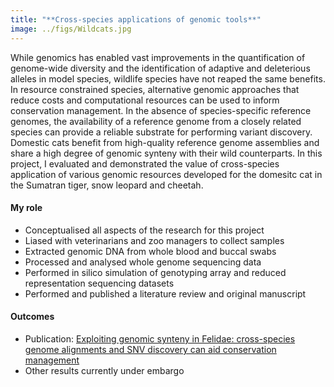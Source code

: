 ```yaml
---
title: "**Cross-species applications of genomic tools**"
image: ../figs/Wildcats.jpg
---
```


While genomics has enabled vast improvements in the quantification of genome-wide diversity and the identification of adaptive and deleterious alleles in model species, wildlife species have not reaped the same benefits. In resource constrained species, alternative genomic approaches that reduce costs and computational resources can be used to inform conservation management. In the absence of species-specific reference genomes, the availability of a reference genome from a closely related species can provide a reliable substrate for performing variant discovery. Domestic cats benefit from high-quality reference genome assemblies and share a high degree of genomic synteny with their wild counterparts. In this project, I evaluated and demonstrated the value of cross-species application of various genomic resources developed for the domesitc cat in the Sumatran tiger, snow leopard and cheetah. 

#### My role

* Conceptualised all aspects of the research for this project 
* Liased with veterinarians and zoo managers to collect samples 
* Extracted genomic DNA from whole blood and buccal swabs
* Processed and analysed whole genome sequencing data 
* Performed in silico simulation of genotyping array and reduced representation sequencing datasets 
* Performed and published a literature review and original manuscript  

#### Outcomes

* Publication: [Exploiting genomic synteny in Felidae: cross-species genome alignments and SNV discovery can aid conservation management](https://bmcgenomics.biomedcentral.com/articles/10.1186/s12864-021-07899-2) 
* Other results currently under embargo
